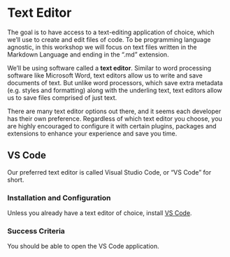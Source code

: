 

# Text Editor

The goal is to have access to a text-editing application of choice, which we'll use to create and edit files of code. To be programming language agnostic, in this workshop we will focus on text files written in the Markdown Language and ending in the ".md" extension.

We'll be using software called a **text editor**. Similar to word processing software like Microsoft Word, text editors allow us to write and save documents of text. But unlike word processors, which save extra metadata (e.g. styles and formatting) along with the underling text, text editors allow us to save files comprised of just text.

There are many text editor options out there, and it seems each developer has their own preference. Regardless of which text editor you choose, you are highly encouraged to configure it with certain plugins, packages and extensions to enhance your experience and save you time.

## VS Code

Our preferred text editor is called Visual Studio Code, or "VS Code" for short.

### Installation and Configuration

Unless you already have a text editor of choice, install [VS Code](https://code.visualstudio.com/).

### Success Criteria

You should be able to open the VS Code application.
